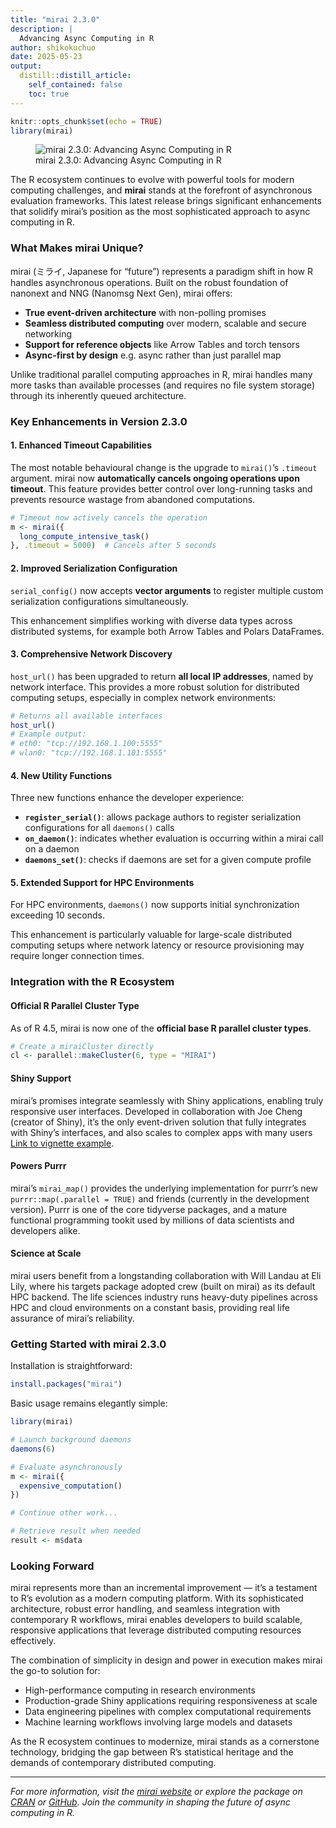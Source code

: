 ```yaml
---
title: "mirai 2.3.0"
description: |
  Advancing Async Computing in R
author: shikokuchuo
date: 2025-05-23
output:
  distill::distill_article:
    self_contained: false
    toc: true
---
```


```r
knitr::opts_chunk$set(echo = TRUE)
library(mirai)
```
![mirai 2.3.0: Advancing Async Computing in R](images/mirai-header.svg)

The R ecosystem continues to evolve with powerful tools for modern computing challenges, and **mirai** stands at the forefront of asynchronous evaluation frameworks. This latest release brings significant enhancements that solidify mirai's position as the most sophisticated approach to async computing in R.

### What Makes mirai Unique?

mirai (ミライ, Japanese for "future") represents a paradigm shift in how R handles asynchronous operations. Built on the robust foundation of nanonext and NNG (Nanomsg Next Gen), mirai offers:

- **True event-driven architecture** with non-polling promises
- **Seamless distributed computing** over modern, scalable and secure networking
- **Support for reference objects** like Arrow Tables and torch tensors
- **Async-first by design**  e.g. async rather than just parallel map

Unlike traditional parallel computing approaches in R, mirai handles many more tasks than available processes (and requires no file system storage) through its inherently queued architecture.

### Key Enhancements in Version 2.3.0

#### 1. Enhanced Timeout Capabilities

The most notable behavioural change is the upgrade to `mirai()`'s `.timeout` argument. mirai now **automatically cancels ongoing operations upon timeout**. This feature provides better control over long-running tasks and prevents resource wastage from abandoned computations.

```r
# Timeout now actively cancels the operation
m <- mirai({
  long_compute_intensive_task()
}, .timeout = 5000)  # Cancels after 5 seconds
```

#### 2. Improved Serialization Configuration

`serial_config()` now accepts **vector arguments** to register multiple custom serialization configurations simultaneously.

This enhancement simplifies working with diverse data types across distributed systems, for example both Arrow Tables and Polars DataFrames.

#### 3. Comprehensive Network Discovery

`host_url()` has been upgraded to return **all local IP addresses**, named by network interface. This provides a more robust solution for distributed computing setups, especially in complex network environments:

```r
# Returns all available interfaces
host_url()
# Example output:
# eth0: "tcp://192.168.1.100:5555"
# wlan0: "tcp://192.168.1.101:5555"
```

#### 4. New Utility Functions

Three new functions enhance the developer experience:

- **`register_serial()`**: allows package authors to register serialization configurations for all `daemons()` calls
- **`on_daemon()`**: indicates whether evaluation is occurring within a mirai call on a daemon
- **`daemons_set()`**: checks if daemons are set for a given compute profile

#### 5. Extended Support for HPC Environments

For HPC environments, `daemons()` now supports initial synchronization exceeding 10 seconds.

This enhancement is particularly valuable for large-scale distributed computing setups where network latency or resource provisioning may require longer connection times.

### Integration with the R Ecosystem

#### Official R Parallel Cluster Type

As of R 4.5, mirai is now one of the **official base R parallel cluster types**.

```r
# Create a miraiCluster directly
cl <- parallel::makeCluster(6, type = "MIRAI")
```

#### Shiny Support

mirai's promises integrate seamlessly with Shiny applications, enabling truly responsive user interfaces.
Developed in collaboration with Joe Cheng (creator of Shiny), it's the only event-driven solution that fully integrates with Shiny's interfaces, and also scales to complex apps with many users [Link to vignette example](https://mirai.r-lib.org/articles/v3-promises.html#shiny-extendedtask-introduction).

#### Powers Purrr

mirai's `mirai_map()` provides the underlying implementation for purrr's new `purrr::map(.parallel = TRUE)` and friends (currently in the development version). Purrr is one of the core tidyverse packages, and a mature functional programming tookit used by millions of data scientists and developers alike.

#### Science at Scale

mirai users benefit from a longstanding collaboration with Will Landau at Eli Lily, where his targets package adopted crew (built on mirai) as its default HPC backend. The life sciences industry runs heavy-duty pipelines across HPC and cloud environments on a constant basis, providing real life assurance of mirai's reliability.

### Getting Started with mirai 2.3.0

Installation is straightforward:

```r
install.packages("mirai")
```

Basic usage remains elegantly simple:

```r
library(mirai)

# Launch background daemons
daemons(6)

# Evaluate asynchronously
m <- mirai({
  expensive_computation()
})

# Continue other work...

# Retrieve result when needed
result <- m$data
```

### Looking Forward

mirai represents more than an incremental improvement — it's a testament to R's evolution as a modern computing platform. With its sophisticated architecture, robust error handling, and seamless integration with contemporary R workflows, mirai enables developers to build scalable, responsive applications that leverage distributed computing resources effectively.

The combination of simplicity in design and power in execution makes mirai the go-to solution for:

- High-performance computing in research environments
- Production-grade Shiny applications requiring responsiveness at scale
- Data engineering pipelines with complex computational requirements
- Machine learning workflows involving large models and datasets

As the R ecosystem continues to modernize, mirai stands as a cornerstone technology, bridging the gap between R's statistical heritage and the demands of contemporary distributed computing.

---

*For more information, visit the [mirai website](https://mirai.r-lib.org/) or explore the package on [CRAN](https://cran.r-project.org/package=mirai) or [GitHub](https://github.com/r-lib/mirai). Join the community in shaping the future of async computing in R.*
